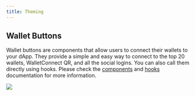 ```yaml
---
title: Theming
---
```



<Theming />

## Wallet Buttons

Wallet buttons are components that allow users to connect their wallets to your dApp. They provide a simple and easy way to connect to the top 20 wallets, WalletConnect QR, and all the social logins.
You can also call them directly using hooks. Please check the [components](/appkit/next/core/components#walletButtons) and [hooks](/appkit/next/core/hooks#useappkitwallet) documentation for more information.

<Frame>
  <img src="/images/assets/walletButtons.jpg" />
</Frame>
<br />
<br />
<Card
  title="Try Wallet Buttons"
  href="https://appkit-lab.reown.com/appkit/?name=wagmi-wallet-button"
/>
